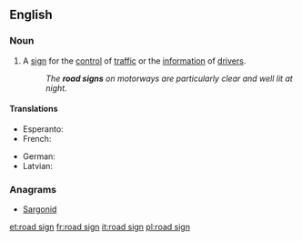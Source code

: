 ==English==

===Noun===
{{en-noun}}

# A [[sign]] for the [[control]] of [[traffic]] or the [[information]] of [[drivers]].
#: ''The '''road signs''' on motorways are particularly clear and well lit at night.''

====Translations====
{{trans-top|sign for traffic control or driver information}}
* Esperanto: {{t|eo|vojsigno}}
* French: {{t|fr|panneau de signalisation|m}}
{{trans-mid}}
* German: {{t|de|Verkehrszeichen|n}}
* Latvian: {{t|lv|ceļa rādītājs|m}}
{{trans-bottom}}

===Anagrams===
* [[Sargonid#English|Sargonid]]

[[et:road sign]]
[[fr:road sign]]
[[it:road sign]]
[[pl:road sign]]